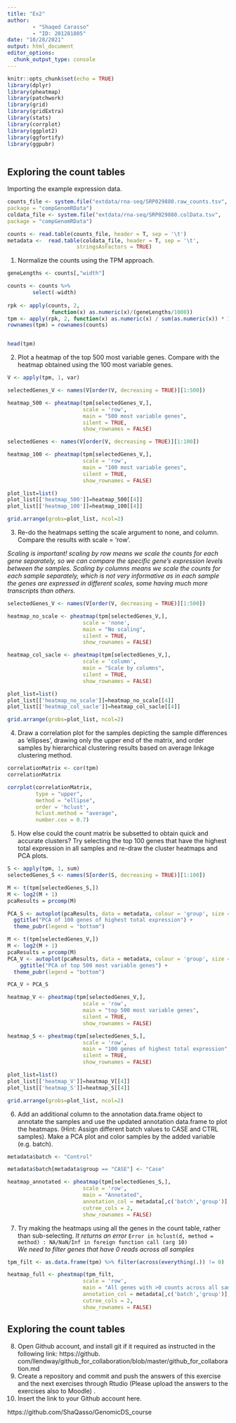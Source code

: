 ```yaml
---
title: "Ex2"
author:
        - "Shaqed Carasso" 
        - "ID: 201281805"
date: "10/28/2021"
output: html_document
editor_options: 
  chunk_output_type: console
---
```


```r
knitr::opts_chunk$set(echo = TRUE)
library(dplyr)
library(pheatmap)
library(patchwork)
library(grid)
library(gridExtra)
library(stats)
library(corrplot)
library(ggplot2)
library(ggfortify)
library(ggpubr)



```

## Exploring the count tables
Importing the example expression data.

```r
counts_file <- system.file("extdata/rna-seq/SRP029880.raw_counts.tsv",
package = "compGenomRData")
coldata_file <- system.file("extdata/rna-seq/SRP029880.colData.tsv",
package = "compGenomRData")

counts <- read.table(counts_file, header = T, sep = '\t')
metadata <-  read.table(coldata_file, header = T, sep = '\t', 
                      stringsAsFactors = TRUE)
```

1. Normalize the counts using the TPM approach.
```r

geneLengths <- counts[,"width"]

counts <- counts %>%
        select(-width)
        
rpk <- apply(counts, 2, 
              function(x) as.numeric(x)/(geneLengths/1000))
tpm <- apply(rpk, 2, function(x) as.numeric(x) / sum(as.numeric(x)) * 10^6)
rownames(tpm) = rownames(counts)


head(tpm)

```

2. Plot a heatmap of the top 500 most variable genes. Compare with the heatmap obtained using the
100 most variable genes. 

```r

V <- apply(tpm, 1, var)

selectedGenes_V <- names(V[order(V, decreasing = TRUE)][1:500])

heatmap_500 <- pheatmap(tpm[selectedGenes_V,], 
                        scale = 'row', 
                        main = "500 most variable genes",
                        silent = TRUE,
                        show_rownames = FALSE)

selectedGenes <- names(V[order(V, decreasing = TRUE)][1:100])

heatmap_100 <- pheatmap(tpm[selectedGenes_V,], 
                        scale = 'row', 
                        main = "100 most variable genes",
                        silent = TRUE,
                        show_rownames = FALSE)

```
```r
plot_list=list()
plot_list[['heatmap_500']]=heatmap_500[[4]]
plot_list[['heatmap_100']]=heatmap_100[[4]]

grid.arrange(grobs=plot_list, ncol=2)

```

3. Re-do the heatmaps setting the scale argument to none, and column. Compare the results with scale
= 'row'.  

*Scaling is important! scaling by row means we scale the counts for each gene separately, so we can compare the specific gene's expression levels between the samples.*
*Scaling by columns means we scale the counts for each sample separately, which is not very informative as in each sample the genes are expressed in different scales, some having much more transcripts than others.*

```r

selectedGenes_V <- names(V[order(V, decreasing = TRUE)][1:500])

heatmap_no_scale <- pheatmap(tpm[selectedGenes_V,], 
                        scale = 'none', 
                        main = "No scaling",
                        silent = TRUE,
                        show_rownames = FALSE)

heatmap_col_sacle <- pheatmap(tpm[selectedGenes_V,], 
                        scale = 'column', 
                        main = "Scale by columns",
                        silent = TRUE,
                        show_rownames = FALSE)

```
```r
plot_list=list()
plot_list[['heatmap_no_scale']]=heatmap_no_scale[[4]]
plot_list[['heatmap_col_sacle']]=heatmap_col_sacle[[4]]

grid.arrange(grobs=plot_list, ncol=2)

```  

4. Draw a correlation plot for the samples depicting the sample differences as ‘ellipses’, drawing only the
upper end of the matrix, and order samples by hierarchical clustering results based on average linkage
clustering method. 

```r
correlationMatrix <- cor(tpm)
correlationMatrix
```

```r
corrplot(correlationMatrix, 
         type = "upper",
         method = "ellipse",
         order = 'hclust', 
         hclust.method = "average",
         number.cex = 0.7) 


```

5. How else could the count matrix be subsetted to obtain quick and accurate clusters? Try selecting the
top 100 genes that have the highest total expression in all samples and re-draw the cluster heatmaps
and PCA plots. 


```r
S <- apply(tpm, 1, sum)
selectedGenes_S <- names(S[order(S, decreasing = TRUE)][1:100])
```

```r
M <- t(tpm[selectedGenes_S,])
M <- log2(M + 1)
pcaResults = prcomp(M)

PCA_S <- autoplot(pcaResults, data = metadata, colour = 'group', size = 5) +
  ggtitle("PCA of 100 genes of highest total expression") +
  theme_pubr(legend = "bottom")

M <- t(tpm[selectedGenes_V,])
M <- log2(M + 1)
pcaResults = prcomp(M)
PCA_V <- autoplot(pcaResults, data = metadata, colour = 'group', size = 5)+
    ggtitle("PCA of top 500 most variable genes") +
  theme_pubr(legend = "bottom")

PCA_V + PCA_S

```

```r
heatmap_V <- pheatmap(tpm[selectedGenes_V,], 
                        scale = 'row', 
                        main = "top 500 most variable genes",
                        silent = TRUE,
                        show_rownames = FALSE)

heatmap_S <- pheatmap(tpm[selectedGenes_S,], 
                        scale = 'row', 
                        main = "100 genes of highest total expression",
                        silent = TRUE,
                        show_rownames = FALSE)

```
```r
plot_list=list()
plot_list[['heatmap_V']]=heatmap_V[[4]]
plot_list[['heatmap_S']]=heatmap_S[[4]]

grid.arrange(grobs=plot_list, ncol=2)


```


6. Add an additional column to the annotation data.frame object to annotate the samples and use the
updated annotation data.frame to plot the heatmaps. (Hint: Assign different batch values to CASE and
CTRL samples). Make a PCA plot and color samples by the added variable (e.g. batch). 

```r

metadata$batch <- "Control"

metadata$batch[metadata$group == "CASE"] <- "Case"

heatmap_annotated <- pheatmap(tpm[selectedGenes_S,], 
                        scale = 'row', 
                        main = "Annotated",
                        annotation_col = metadata[,c('batch','group')],
                        cutree_cols = 2,
                        show_rownames = FALSE)


```


7. Try making the heatmaps using all the genes in the count table, rather than sub-selecting. 
*It returns an error* 
```Error in hclust(d, method = method) : NA/NaN/Inf in foreign function call (arg 10)```  
*We need to filter genes that have 0 reads across all samples*

```r
tpm_filt <- as.data.frame(tpm) %>% filter(across(everything(.)) != 0)

heatmap_full <- pheatmap(tpm_filt, 
                        scale = 'row', 
                        main = "All genes with >0 counts across all samples",
                        annotation_col = metadata[,c('batch','group')],
                        cutree_cols = 2,
                        show_rownames = FALSE)
```


## Exploring the count tables

8. Open Github account, and install git if it required as instructed in the following link: https://github.
com/llendway/github_for_collaboration/blob/master/github_for_collaboration.md
9. Create a repository and commit and push the answers of this exercise and the next exercises through
Rtudio (Please upload the answers to the exercises also to Moodle) .
10. Insert the link to your Github account here.

https://github.com/ShaQasso/GenomicDS_course


